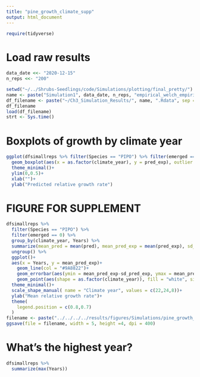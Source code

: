 ```yaml
---
title: "pine_growth_climate_supp"
output: html_document
---
```


```r
require(tidyverse)
```

# Load raw results

```r
data_date <<- "2020-12-15"
n_reps <<- "200"
```

```r
setwd("~/../Shrubs-Seedlings/code/Simulations/plotting/final_pretty/")
name <- paste("Simulation1", data_date, n_reps, "empirical_welch_empiricalcoef_empiricalgrowth_empiricalindex", sep = "_")
df_filename <- paste("~/Ch3_Simulation_Results/", name, ".Rdata", sep = "")
df_filename
load(df_filename)
strt <- Sys.time()
```

# Boxplots of growth by climate year
```r
ggplot(dfsimallreps %>% filter(Species == "PIPO") %>% filter(emerged == 0))+
  geom_boxplot(aes(x = as.factor(climate_year), y = pred_exp), outlier.shape = NA)+
  theme_minimal()+
  ylim(0,0.5)+
  xlab("")+
  ylab("Predicted relative growth rate")
```

# FIGURE FOR SUPPLEMENT
```r
dfsimallreps %>% 
  filter(Species == "PIPO") %>% 
  filter(emerged == 0) %>% 
  group_by(climate_year, Years) %>% 
  summarize(mean_pred = mean(pred), mean_pred_exp = mean(pred_exp), sd_pred_exp = sd(pred_exp)) %>% 
  ungroup() %>% 
  ggplot()+
  aes(x = Years, y = mean_pred_exp)+
    geom_line(col = "#9A8822")+
    geom_errorbar(aes(ymin = mean_pred_exp-sd_pred_exp, ymax = mean_pred_exp+sd_pred_exp), width = 0, col = "#9A8822")+
    geom_point(aes(shape = as.factor(climate_year)), fill = "white", size = 2, col = "#9A8822", stroke = 1)+
  theme_minimal()+
  scale_shape_manual( name = "Climate year", values = c(22,24,8))+
  ylab("Mean relative growth rate")+
  theme(
    legend.position = c(0.8,0.7)
  )
filename <- paste("../../../../results/figures/Simulations/pine_growth_climate", data_date, "_", n_reps,".png", sep = "")
ggsave(file = filename, width = 5, height =4, dpi = 400)
```

# What's the highest year?
```r
dfsimallreps %>% 
  summarize(max(Years))
```

